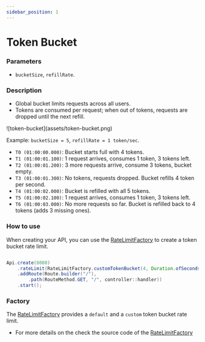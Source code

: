 ```yaml
---
sidebar_position: 1
---
```


# Token Bucket

### Parameters

- `bucketSize`, `refillRate`.

### Description

- Global bucket limits requests across all users.
- Tokens are consumed per request; when out of tokens, requests are dropped until the next
refill.

<div style={{display: `flex`, justifyContent: `center`}}>
  <div style={{maxWidth: `600px`}}>
    ![token-bucket](assets/token-bucket.png)
  </div>
</div>

Example: `bucketSize = 5`, `refillRate = 1 token/sec`.

  - `T0 (01:00:00.000)`: Bucket starts full with 4 tokens.
  - `T1 (01:00:01.100)`: 1 request arrives, consumes 1 token, 3 tokens left.
  - `T2 (01:00:01.200)`: 3 more requests arrive, consume 3 tokens, bucket empty.
  - `T3 (01:00:01.300)`: No tokens, requests dropped. Bucket refills 4 token per second.
  - `T4 (01:00:02.000)`: Bucket is refilled with all 5 tokens.
  - `T5 (01:00:02.100)`: 1 request arrives, consumes 1 token, 3 tokens left.
  - `T6 (01:00:03.000)`: No more requests so far. Bucket is refilled back to 4 tokens (adds 3
missing ones).

### How to use

When creating your API, you can use the [RateLimitFactory](#factory) to create a token bucket rate limit.

```java showLineNumbers {3}

Api.create(8080)
    .rateLimit(RateLimitFactory.customTokenBucket(4, Duration.ofSeconds(1)))
    .addRoute(Route.builder("/"),
        .path(RouteMethod.GET, "/", controller::handler))
    .start();

```

### Factory

The [RateLimitFactory](https://github.com/giovannymassuia/minimalist-java/blob/main/modules/http-api/src/main/java/io/giovannymassuia/minimalist/java/lib/ratelimiter/RateLimitFactory.java#L34-L40)
provides a `default` and a `custom` token bucket rate limit.

- For more details on the check the source code of the [RateLimitFactory](https://github.com/giovannymassuia/minimalist-java/blob/main/modules/http-api/src/main/java/io/giovannymassuia/minimalist/java/lib/ratelimiter/RateLimitFactory.java#L34-L40)
